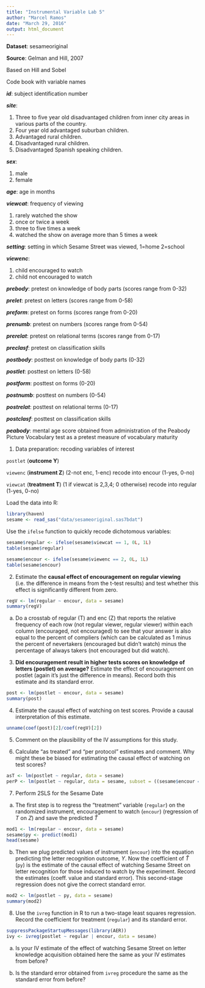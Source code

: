 ```yaml
---
title: "Instrumental Variable Lab 5"
author: "Marcel Ramos"
date: "March 29, 2016"
output: html_document
---
```


**Dataset**: sesameoriginal 

**Source**: Gelman and Hill, 2007

Based on Hill and Sobel 

Code book with variable names 

__*id*__: subject identification number

__*site*__:

   1. Three to five year old disadvantaged children from inner
        city areas in various parts of the country.
   2. Four year old advantaged suburban children. 
   3. Advantaged rural children.
   4. Disadvantaged rural children.
   5. Disadvantaged Spanish speaking children.

__*sex*__: 

   1. male
   2. female

__*age*__: age in months

__*viewcat*__: frequency of viewing

   1. rarely watched the show
   2. once or twice a week 
   3. three to five times a week
   4. watched the show on average more than 5 times a week

__*setting*__: setting in which Sesame Street was viewed, 1=home 2=school

__*viewenc*__:

   1. child encouraged to watch
   2. child not encouraged to watch

__*prebody*__:  pretest on knowledge of body parts (scores range from 0-32)

__*prelet*__:  pretest on letters (scores range from 0-58)

__*preform*__: pretest on forms (scores range from 0-20)

__*prenumb*__: pretest on numbers (scores range from 0-54)

__*prerelat*__: pretest on relational terms (scores range from 0-17)

__*preclasf*__: pretest on classification skills

__*postbody*__: posttest on knowledge of body parts (0-32)

__*postlet*__:  posttest on letters (0-58)

__*postform*__:  posttest on forms (0-20)

__*postnumb*__: posttest on numbers (0-54)

__*postrelat*__: posttest on relational terms (0-17)

__*postclasf*__:  posttest on classification skills

__*peabody*__:  mental age score obtained from administration of the Peabody Picture Vocabulary test as a pretest measure of vocabulary maturity

1. Data preparation: recoding variables of interest

`postlet` (**outcome Y**)

`viewenc` (**instrument Z**) (2-not enc, 1-enc) recode into encour (1-yes, 0-no)

`viewcat` (**treatment T**) (1 if viewcat is 2,3,4; 0 otherwise) recode into regular (1-yes, 0-no)


Load the data into R: 

```r
library(haven)
sesame <- read_sas("data/sesameoriginal.sas7bdat")
```

Use the `ifelse` function to quickly recode dichotomous variables: 

```r
sesame$regular <- ifelse(sesame$viewcat == 1, 0L, 1L)
table(sesame$regular)

sesame$encour <- ifelse(sesame$viewenc == 2, 0L, 1L)
table(sesame$encour)
```

2. Estimate the **causal effect of encouragement on regular viewing** (i.e. the difference in means from the t-test results) and test whether this effect is significantly different from zero.

```r
regV <- lm(regular ~ encour, data = sesame)
summary(regV)
```

a) Do a crosstab of regular (T) and enc (Z) that reports the relative frequency of each row (not regular viewer, regular viewer) within each column (encouraged, not encouraged) to see that your answer is also equal to the percent of compliers (which can be calculated as 1 minus the percent of nevertakers (encouraged but didn’t watch) minus the percentage of always takers (not encouraged but did watch).

3. **Did encouragement result in higher tests scores on knowledge of letters (postlet) on average?**  Estimate the effect of encouragement on postlet (again it’s just the difference in means).  Record both this estimate and its standard error.

```r
post <- lm(postlet ~ encour, data = sesame)
summary(post)
```

4. Estimate the causal effect of watching on test scores. Provide a causal interpretation of this estimate.

```r
unname(coef(post)[2]/coef(regV)[2])
```

5. Comment on the plausibility of the IV assumptions for this study. 

6. Calculate “as treated” and “per protocol” estimates and comment. Why might these be biased for estimating the causal effect of watching on test scores?

```r
asT <- lm(postlet ~ regular, data = sesame)
perP <- lm(postlet ~ regular, data = sesame, subset = ((sesame$encour == 1L & sesame$regular == 1L) | (sesame$encour == 0L & sesame$regular == 0L)))
```

7. Perform 2SLS for the Sesame Date 

a) The first step is to regress the “treatment” variable (`regular`) on the randomized instrument, encouragement to watch (`encour`) (regression of $T$ on $Z$) and save the predicted  $\hat{T}$

```r
mod1 <- lm(regular ~ encour, data = sesame)
sesame$py <- predict(mod1)
head(sesame)
```

b) Then we plug predicted values of instrument (`encour`) into the equation predicting the letter recognition outcome, $Y$.  Now the coefficient of $\hat{T}$ (`py`) is the estimate of the causal effect of watching Sesame Street on letter recognition for those induced to watch by the experiment. Record the estimates (coeff. value and standard error).  This second-stage regression does not give the correct standard error.

```r
mod2 <- lm(postlet ~ py, data = sesame)
summary(mod2)
```

8. Use the `ivreg` function in R to run a two-stage least squares regression. Record the coefficient for treatment (`regular`) and its standard error. 

```r
suppressPackageStartupMessages(library(AER))
ivy <- ivreg(postlet ~ regular | encour, data = sesame)
```

a) Is your IV estimate of the effect of watching Sesame Street on letter knowledge acquisition obtained here the same as your IV estimates from before? 

b) Is the standard error obtained from `ivreg` procedure the same as the standard error from before?

